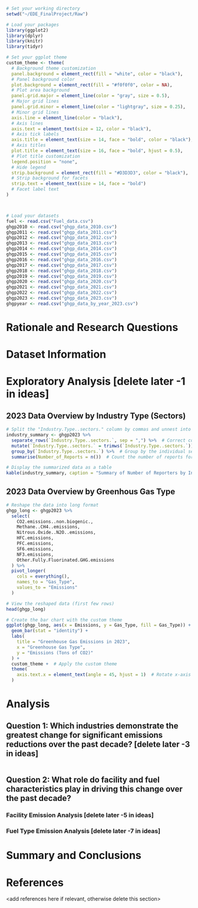 \newpage
\tableofcontents 
\newpage
\listoftables 
\newpage
\listoffigures 
\newpage

```r
# Set your working directory
setwd("~/EDE_FinalProject/Raw")

# Load your packages
library(ggplot2)
library(dplyr)
library(knitr)
library(tidyr)

# Set your ggplot theme
custom_theme <- theme(
  # Background theme customization
  panel.background = element_rect(fill = "white", color = "black"),  
  # Panel background color
  plot.background = element_rect(fill = "#f0f0f0", color = NA),  
  # Plot area background
  panel.grid.major = element_line(color = "gray", size = 0.5),  
  # Major grid lines
  panel.grid.minor = element_line(color = "lightgray", size = 0.25),  
  # Minor grid lines
  axis.line = element_line(color = "black"),  
  # Axis lines
  axis.text = element_text(size = 12, color = "black"),  
  # Axis tick labels
  axis.title = element_text(size = 14, face = "bold", color = "black"),  
  # Axis titles
  plot.title = element_text(size = 16, face = "bold", hjust = 0.5),  
  # Plot title customization
  legend.position = "none",  
  # Hide legend
  strip.background = element_rect(fill = "#D3D3D3", color = "black"),  
  # Strip background for facets
  strip.text = element_text(size = 14, face = "bold")  
  # Facet label text
)



# Load your datasets
fuel <- read.csv("Fuel_data.csv")
ghgp2010 <- read.csv("ghgp_data_2010.csv")
ghgp2011 <- read.csv("ghgp_data_2011.csv")
ghgp2012 <- read.csv("ghgp_data_2012.csv")
ghgp2013 <- read.csv("ghgp_data_2013.csv")
ghgp2014 <- read.csv("ghgp_data_2014.csv")
ghgp2015 <- read.csv("ghgp_data_2015.csv")
ghgp2016 <- read.csv("ghgp_data_2016.csv")
ghgp2017 <- read.csv("ghgp_data_2017.csv")
ghgp2018 <- read.csv("ghgp_data_2018.csv")
ghgp2019 <- read.csv("ghgp_data_2019.csv")
ghgp2020 <- read.csv("ghgp_data_2020.csv")
ghgp2021 <- read.csv("ghgp_data_2021.csv")
ghgp2022 <- read.csv("ghgp_data_2022.csv")
ghgp2023 <- read.csv("ghgp_data_2023.csv")
ghgpyear <- read.csv("ghgp_data_by_year_2023.csv")
```

# Rationale and Research Questions



\newpage

# Dataset Information



\newpage

# Exploratory Analysis [delete later -1 in ideas]

## 2023 Data Overview by Industry Type (Sectors)

```r
# Split the "Industry.Type..sectors." column by commas and unnest into separate rows
industry_summary <- ghgp2023 %>%
  separate_rows(`Industry.Type..sectors.`, sep = ",") %>%  # Correct column name
  mutate(`Industry.Type..sectors.` = trimws(`Industry.Type..sectors.`)) %>%  # Remove extra spaces
  group_by(`Industry.Type..sectors.`) %>%  # Group by the individual sectors
  summarise(Number_of_Reports = n())  # Count the number of reports for each sector

# Display the summarized data as a table
kable(industry_summary, caption = "Summary of Number of Reporters by Industry Sector")
```

## 2023 Data Overview by Greenhous Gas Type

```r
# Reshape the data into long format
ghgp_long <- ghgp2023 %>%
  select(
    CO2.emissions..non.biogenic., 
    Methane..CH4..emissions, 
    Nitrous.Oxide..N2O..emissions, 
    HFC.emissions, 
    PFC.emissions, 
    SF6.emissions, 
    NF3.emissions, 
    Other.Fully.Fluorinated.GHG.emissions
  ) %>%
  pivot_longer(
    cols = everything(),
    names_to = "Gas_Type",
    values_to = "Emissions"
  )

# View the reshaped data (first few rows)
head(ghgp_long)
```
```r
# Create the bar chart with the custom theme
ggplot(ghgp_long, aes(x = Emissions, y = Gas_Type, fill = Gas_Type)) +
  geom_bar(stat = "identity") +
  labs(
    title = "Greenhouse Gas Emissions in 2023",
    x = "Greenhouse Gas Type",
    y = "Emissions (Tons of CO2)"
  ) +
  custom_theme +  # Apply the custom theme
  theme(
    axis.text.x = element_text(angle = 45, hjust = 1)  # Rotate x-axis labels
  )

```



\newpage

# Analysis





## Question 1: Which industries demonstrate the greatest change for significant emissions reductions over the past decade? [delete later -3 in ideas]

```r

```


## Question 2: What role do facility and fuel characteristics play in driving this change over the past decade?

### Facility Emission Analysis [delete later -5 in ideas]

### Fuel Type Emission Analysis [delete later -7 in ideas]





\newpage

# Summary and Conclusions


\newpage

# References
<add references here if relevant, otherwise delete this section> 
